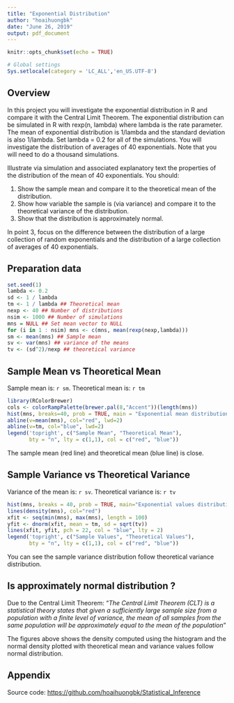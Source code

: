 ```yaml
---
title: "Exponential Distribution"
author: "hoaihuongbk"
date: "June 26, 2019"
output: pdf_document
---
```


```r
knitr::opts_chunk$set(echo = TRUE)
```

```r
# Global settings
Sys.setlocale(category = 'LC_ALL','en_US.UTF-8')
```

## Overview
In this project you will investigate the exponential distribution in R and compare it with the Central Limit Theorem. The exponential distribution can be simulated in R with rexp(n, lambda) where lambda is the rate parameter. The mean of exponential distribution is 1/lambda and the standard deviation is also 1/lambda. Set lambda = 0.2 for all of the simulations. You will investigate the distribution of averages of 40 exponentials. Note that you will need to do a thousand simulations.

Illustrate via simulation and associated explanatory text the properties of the distribution of the mean of 40 exponentials. You should:

1. Show the sample mean and compare it to the theoretical mean of the distribution.
2. Show how variable the sample is (via variance) and compare it to the theoretical variance of the distribution.
3. Show that the distribution is approximately normal.

In point 3, focus on the difference between the distribution of a large collection of random exponentials and the distribution of a large collection of averages of 40 exponentials.

## Preparation data
```r
set.seed(1)
lambda <- 0.2
sd <- 1 / lambda
tm <- 1 / lambda ## Theoretical mean
nexp <- 40 ## Number of distributions
nsim <- 1000 ## Number of simulations
mns = NULL ## Set mean vector to NULL
for (i in 1 : nsim) mns <- c(mns, mean(rexp(nexp,lambda)))
sm <- mean(mns) ## Sample mean
sv <- var(mns) ## variance of the means
tv <- (sd^2)/nexp ## theoretical variance

```
## Sample Mean vs Theoretical Mean
Sample mean is: `r sm`. Theoretical mean is: `r tm`

```r
library(RColorBrewer)
cols <- colorRampPalette(brewer.pal(8,"Accent"))(length(mns))
hist(mns, breaks=40, prob = TRUE, main = "Exponential mean distribution", xlab="Mean", col=cols)
abline(v=mean(mns), col="red", lwd=2)
abline(v=tm, col="blue", lwd=2)
legend('topright', c("Sample Mean", "Theoretical Mean"), 
       bty = "n", lty = c(1,1), col = c("red", "blue"))
```

The sample mean (red line) and theoretical mean (blue line) is close.

## Sample Variance vs Theoretical Variance
Variance of the mean is: `r sv`. Theoretical variance is: `r tv`
```r
hist(mns, breaks = 40, prob = TRUE, main="Exponential values distribution", xlab="Mean", col=cols)
lines(density(mns), col="red")
xfit <- seq(min(mns), max(mns), length = 100)
yfit <- dnorm(xfit, mean = tm, sd = sqrt(tv))
lines(xfit, yfit, pch = 22, col = "blue", lty = 2)
legend('topright', c("Sample Values", "Theoretical Values"), 
       bty = "n", lty = c(1,1), col = c("red", "blue"))
```

You can see the sample variance distribution follow theoretical variance distribution.

## Is approximately normal distribution ?
Due to the Central Limit Theorem: "*The Central Limit Theorem (CLT) is a statistical theory states that given a sufficiently large sample size from a population with a finite level of variance, the mean of all samples from the same population will be approximately equal to the mean of the population*"

The figures above shows the density computed using the histogram and the normal density plotted with theoretical mean and variance values follow normal distribution. 

## Appendix
Source code: [https://github.com/hoaihuongbk/Statistical_Inference](https://github.com/hoaihuongbk/Statistical_Inference)

